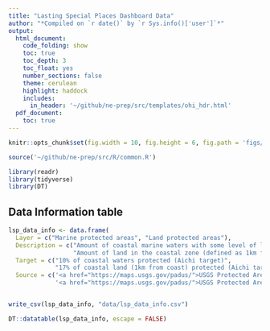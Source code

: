 ```yaml
---
title: "Lasting Special Places Dashboard Data"
author: "*Compiled on `r date()` by `r Sys.info()['user']`*"
output: 
  html_document:
    code_folding: show
    toc: true
    toc_depth: 3
    toc_float: yes
    number_sections: false
    theme: cerulean
    highlight: haddock
    includes: 
      in_header: '~/github/ne-prep/src/templates/ohi_hdr.html'
  pdf_document:
    toc: true
---
```


```r

knitr::opts_chunk$set(fig.width = 10, fig.height = 6, fig.path = 'figs/', message = FALSE, warning = FALSE)

source('~/github/ne-prep/src/R/common.R')

library(readr)
library(tidyverse)
library(DT)
```

## Data Information table

```r
lsp_data_info <- data.frame(
  Layer = c("Marine protected areas", "Land protected areas"),
  Description = c("Amount of coastal marine waters with some level of lasting protection that does not include areas managed for fisheries purposes",
                  "Amount of land in the coastal zone (defined as 1km from shore) protected"),
  Target = c("10% of coastal waters protected (Aichi target)", 
             "17% of coastal land (1km from coast) protected (Aichi target)"),
  Source = c('<a href="https://maps.usgs.gov/padus/">USGS Protected Areas Database v2.0</a>',
             '<a href="https://maps.usgs.gov/padus/">USGS Protected Areas Database v2.0</a>'))


write_csv(lsp_data_info, "data/lsp_data_info.csv")

DT::datatable(lsp_data_info, escape = FALSE)
```







